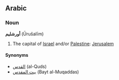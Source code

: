 ==Arabic==
===Noun===
'''أورشليم''' (Ūrušalīm)

# The capital of [[Israel]] and/or [[Palestine]]: [[Jerusalem]]

====Synonyms====
*[[القدس]] (al-Quds)
*[[بيت المقدس]] (Bayt al-Muqaddas)